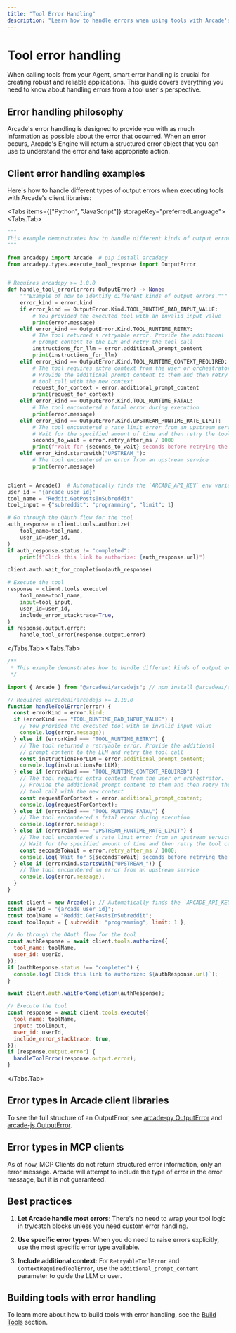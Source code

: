 ```yaml
---
title: "Tool Error Handling"
description: "Learn how to handle errors when using tools with Arcade's Tool Development Kit (TDK)"
---
```



# Tool error handling

When calling tools from your Agent, smart error handling is crucial for creating robust and reliable applications. This guide covers everything you need to know about handling errors from a tool user's perspective.

## Error handling philosophy

Arcade's error handling is designed to provide you with as much information as possible about the error that occurred. When an error occurs, Arcade's Engine will return a structured error object that you can use to understand the error and take appropriate action.

<ErrorHierarchy description="Arcade uses a structured error hierarchy to categorize different types of errors."/>

## Client error handling examples

Here's how to handle different types of output errors when executing tools with Arcade's client libraries:

<Tabs items={["Python", "JavaScript"]} storageKey="preferredLanguage">
<Tabs.Tab>
```python
"""
This example demonstrates how to handle different kinds of output errors when executing a tool.
"""

from arcadepy import Arcade  # pip install arcadepy
from arcadepy.types.execute_tool_response import OutputError


# Requires arcadepy >= 1.8.0
def handle_tool_error(error: OutputError) -> None:
    """Example of how to identify different kinds of output errors."""
    error_kind = error.kind
    if error_kind == OutputError.Kind.TOOL_RUNTIME_BAD_INPUT_VALUE:
        # You provided the executed tool with an invalid input value
        print(error.message)
    elif error_kind == OutputError.Kind.TOOL_RUNTIME_RETRY:
        # The tool returned a retryable error. Provide the additional
        # prompt content to the LLM and retry the tool call
        instructions_for_llm = error.additional_prompt_content
        print(instructions_for_llm)
    elif error_kind == OutputError.Kind.TOOL_RUNTIME_CONTEXT_REQUIRED:
        # The tool requires extra context from the user or orchestrator.
        # Provide the additional prompt content to them and then retry the
        # tool call with the new context
        request_for_context = error.additional_prompt_content
        print(request_for_context)
    elif error_kind == OutputError.Kind.TOOL_RUNTIME_FATAL:
        # The tool encountered a fatal error during execution
        print(error.message)
    elif error_kind == OutputError.Kind.UPSTREAM_RUNTIME_RATE_LIMIT:
        # The tool encountered a rate limit error from an upstream service
        # Wait for the specified amount of time and then retry the tool call
        seconds_to_wait = error.retry_after_ms / 1000
        print(f"Wait for {seconds_to_wait} seconds before retrying the tool call")
    elif error_kind.startswith("UPSTREAM_"):
        # The tool encountered an error from an upstream service
        print(error.message)


client = Arcade()  # Automatically finds the `ARCADE_API_KEY` env variable
user_id = "{arcade_user_id}"
tool_name = "Reddit.GetPostsInSubreddit"
tool_input = {"subreddit": "programming", "limit": 1}

# Go through the OAuth flow for the tool
auth_response = client.tools.authorize(
    tool_name=tool_name,
    user_id=user_id,
)
if auth_response.status != "completed":
    print(f"Click this link to authorize: {auth_response.url}")

client.auth.wait_for_completion(auth_response)

# Execute the tool
response = client.tools.execute(
    tool_name=tool_name,
    input=tool_input,
    user_id=user_id,
    include_error_stacktrace=True,
)
if response.output.error:
    handle_tool_error(response.output.error)
```
</Tabs.Tab>
<Tabs.Tab>
```javascript
/**
 * This example demonstrates how to handle different kinds of output errors when executing a tool.
 */

import { Arcade } from "@arcadeai/arcadejs"; // npm install @arcadeai/arcadejs

// Requires @arcadeai/arcadejs >= 1.10.0
function handleToolError(error) {
  const errorKind = error.kind;
  if (errorKind === "TOOL_RUNTIME_BAD_INPUT_VALUE") {
    // You provided the executed tool with an invalid input value
    console.log(error.message);
  } else if (errorKind === "TOOL_RUNTIME_RETRY") {
    // The tool returned a retryable error. Provide the additional
    // prompt content to the LLM and retry the tool call
    const instructionsForLLM = error.additional_prompt_content;
    console.log(instructionsForLLM);
  } else if (errorKind === "TOOL_RUNTIME_CONTEXT_REQUIRED") {
    // The tool requires extra context from the user or orchestrator.
    // Provide the additional prompt content to them and then retry the
    // tool call with the new context
    const requestForContext = error.additional_prompt_content;
    console.log(requestForContext);
  } else if (errorKind === "TOOL_RUNTIME_FATAL") {
    // The tool encountered a fatal error during execution
    console.log(error.message);
  } else if (errorKind === "UPSTREAM_RUNTIME_RATE_LIMIT") {
    // The tool encountered a rate limit error from an upstream service
    // Wait for the specified amount of time and then retry the tool call
    const secondsToWait = error.retry_after_ms / 1000;
    console.log(`Wait for ${secondsToWait} seconds before retrying the tool call`);
  } else if (errorKind.startsWith("UPSTREAM_")) {
    // The tool encountered an error from an upstream service
    console.log(error.message);
  }
}

const client = new Arcade(); // Automatically finds the `ARCADE_API_KEY` env variable
const userId = "{arcade_user_id}";
const toolName = "Reddit.GetPostsInSubreddit";
const toolInput = { subreddit: "programming", limit: 1 };

// Go through the OAuth flow for the tool
const authResponse = await client.tools.authorize({
  tool_name: toolName,
  user_id: userId,
});
if (authResponse.status !== "completed") {
  console.log(`Click this link to authorize: ${authResponse.url}`);
}

await client.auth.waitForCompletion(authResponse);

// Execute the tool
const response = await client.tools.execute({
  tool_name: toolName,
  input: toolInput,
  user_id: userId,
  include_error_stacktrace: true,
});
if (response.output.error) {
  handleToolError(response.output.error);
}
```
</Tabs.Tab>
</Tabs>

## Error types in Arcade client libraries

To see the full structure of an OutputError, see [arcade-py OutputError](https://github.com/ArcadeAI/arcade-py/blob/942eb2cf41bc14b6c82f0e4acd8b11ef1978cb8d/src/arcadepy/types/execute_tool_response.py#L12) and [arcade-js OutputError](https://github.com/ArcadeAI/arcade-js/blob/902ef0ce9ff0412ca0d66a862cb4301759d3f87f/src/resources/tools/tools.ts#L166).

## Error types in MCP clients

As of now, MCP Clients do not return structured error information, only an error message.  Arcade will attempt to include the type of error in the error message, but it is not guaranteed.

## Best practices

1. **Let Arcade handle most errors**: There's no need to wrap your tool logic in try/catch blocks unless you need custom error handling.

2. **Use specific error types**: When you do need to raise errors explicitly, use the most specific error type available.

3. **Include additional context**: For `RetryableToolError` and `ContextRequiredToolError`, use the `additional_prompt_content` parameter to guide the LLM or user.

## Building tools with error handling

To learn more about how to build tools with error handling, see the [Build Tools](/home/build-tools/providing-useful-tool-errors) section.
